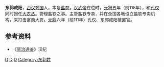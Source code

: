 '''东郭咸阳'''，[[西汉|西汉]][[齐郡|齐国]]人，本是[[盐商|盐商]]。[[汉武帝|汉武帝]]在位时，[[元狩|元狩]]五年（前118年），和[[孔仅|孔仅]]同时担任[[大农丞|大农丞]]。管理盐铁之事。主管盐铁专卖，并在全国各地设立盐铁专卖机构，来打击富商大贾。[[元鼎|元鼎]]六年（前111年）孔仅、东郭咸阳被罢官。 
 
==参考资料==
*《[[资治通鉴|资治通鉴]]》汉纪

[[Category:西汉官员|D]]
[[Category:西漢大司農丞|D]]
[[Category:山东人|D]]
[[Category:东郭姓|Category:东郭姓]]